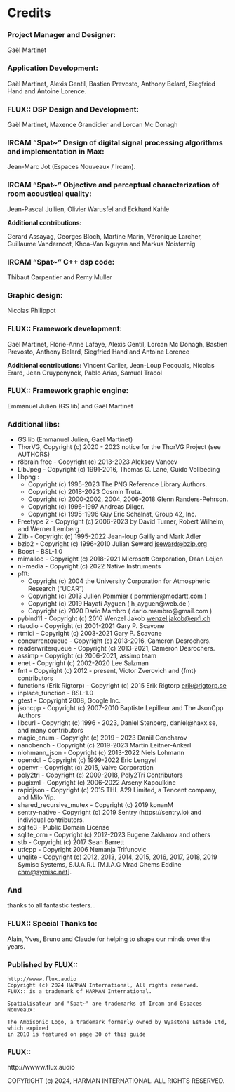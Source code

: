 # Credits

### Project Manager and Designer:
Gaël Martinet

### Application Development:
Gaël Martinet, Alexis Gentil, Bastien Prevosto, Anthony Belard, Siegfried Hand and Antoine Lorence.

### FLUX:: DSP Design and Development:
Gaël Martinet, Maxence Grandidier and Lorcan Mc Donagh

### IRCAM "Spat~" Design of digital signal processing algorithms and implementation in Max:
Jean-Marc Jot (Espaces Nouveaux / Ircam).

### IRCAM "Spat~" Objective and perceptual characterization of room acoustical quality:
Jean-Pascal Jullien, Olivier Warusfel and Eckhard Kahle

**Additional contributions:**

Gerard Assayag, Georges Bloch, Martine Marin, Véronique Larcher, Guillaume Vandernoot, Khoa-Van Nguyen and Markus Noisternig

### IRCAM "Spat~" C++ dsp code:
Thibaut Carpentier and Remy Muller

### Graphic design:
Nicolas Philippot

### FLUX:: Framework development:
Gaël Martinet, Florie-Anne Lafaye, Alexis Gentil, Lorcan Mc Donagh, Bastien Prevosto, Anthony Belard, Siegfried Hand and Antoine Lorence

**Additional contributions:**
Vincent Carlier, Jean-Loup Pecquais, Nicolas Erard, Jean Cruypenynck, Pablo Arias, Samuel Tracol

### FLUX:: Framework graphic engine:
Emmanuel Julien (GS lib) and Gaël Martinet

### Additional libs:
* GS lib (Emmanuel Julien, Gael Martinet)
* ThorVG, Copyright (c) 2020 - 2023 notice for the ThorVG Project (see AUTHORS)
* r8brain free - Copyright (c) 2013-2023 Aleksey Vaneev
* LibJpeg - Copyright (c) 1991-2016, Thomas G. Lane, Guido Vollbeding
* libpng :
    - Copyright (c) 1995-2023 The PNG Reference Library Authors.
    - Copyright (c) 2018-2023 Cosmin Truta.
    - Copyright (c) 2000-2002, 2004, 2006-2018 Glenn Randers-Pehrson.
    - Copyright (c) 1996-1997 Andreas Dilger.
    - Copyright (c) 1995-1996 Guy Eric Schalnat, Group 42, Inc.

* Freetype 2 - Copyright (c) 2006-2023 by David Turner, Robert Wilhelm, and Werner Lemberg.
* Zlib - Copyright (c) 1995-2022 Jean-loup Gailly and Mark Adler
* bzip2 - Copyright (c) 1996-2010 Julian Seward <jseward@bzip.org>
* Boost - BSL-1.0
* mimalloc - Copyright (c) 2018-2021 Microsoft Corporation, Daan Leijen
* ni-media - Copyright (c) 2022 Native Instruments
* pfft:
    - Copyright (c) 2004 the University Corporation for Atmospheric Research ("UCAR")
    - Copyright (c) 2013  Julien Pommier ( pommier@modartt.com )
    - Copyright (c) 2019  Hayati Ayguen ( h_ayguen@web.de )
    - Copyright (c) 2020  Dario Mambro ( dario.mambro@gmail.com )

* pybind11 - Copyright (c) 2016 Wenzel Jakob <wenzel.jakob@epfl.ch>
* rtaudio - Copyright (c) 2001-2021 Gary P. Scavone
* rtmidi - Copyright (c) 2003-2021 Gary P. Scavone
* concurrentqueue - Copyright (c) 2013-2016, Cameron Desrochers.
* readerwriterqueue - Copyright (c) 2013-2021, Cameron Desrochers.
* assimp - Copyright (c) 2006-2021, assimp team
* enet - Copyright (c) 2002-2020 Lee Salzman
* fmt - Copyright (c) 2012 - present, Victor Zverovich and {fmt} contributors
* functions (Erik Rigtorp) - Copyright (c) 2015 Erik Rigtorp <erik@rigtorp.se>
* inplace_function - BSL-1.0
* gtest - Copyright 2008, Google Inc.
* jsoncpp - Copyright (c) 2007-2010 Baptiste Lepilleur and The JsonCpp Authors
* libcurl - Copyright (c) 1996 - 2023, Daniel Stenberg, daniel@haxx.se, and many contributors
* magic_enum - Copyright (c) 2019 - 2023 Daniil Goncharov
* nanobench - Copyright (c) 2019-2023 Martin Leitner-Ankerl
* nlohmann_json - Copyright (c) 2013-2022 Niels Lohmann
* openddl - Copyright (c) 1999-2022 Eric Lengyel
* openvr - Copyright (c) 2015, Valve Corporation
* poly2tri - Copyright (c) 2009-2018, Poly2Tri Contributors
* pugixml - Copyright (c) 2006-2022 Arseny Kapoulkine
* rapidjson - Copyright (c) 2015 THL A29 Limited, a Tencent company, and Milo Yip.
* shared_recursive_mutex - Copyright (c) 2019 konanM
* sentry-native - Copyright (c) 2019 Sentry (https://sentry.io) and individual contributors.
* sqlite3 - Public Domain License
* sqlite_orm - Copyright (c) 2012-2023 Eugene Zakharov and others
* stb - Copyright (c) 2017 Sean Barrett
* utfcpp - Copyright 2006 Nemanja Trifunovic
* unqlite - Copyright (c) 2012, 2013, 2014, 2015, 2016, 2017, 2018, 2019 Symisc Systems, S.U.A.R.L [M.I.A.G Mrad Chems Eddine <chm@symisc.net>].


### And
thanks to all fantastic testers...


### FLUX:: Special Thanks to:
Alain, Yves, Bruno and Claude for helping to shape our minds over the years.


### Published by FLUX::
```
http://wwww.flux.audio
Copyright (c) 2024 HARMAN International, All rights reserved.
FLUX:: is a trademark of HARMAN International.

Spatialisateur and "Spat~" are trademarks of Ircam and Espaces Nouveaux:

The Ambisonic Logo, a trademark formerly owned by Wyastone Estade Ltd, which expired
in 2010 is featured on page 30 of this guide
```

### FLUX::
http://wwww.flux.audio

COPYRIGHT (c) 2024, HARMAN INTERNATIONAL. ALL RIGHTS RESERVED.
